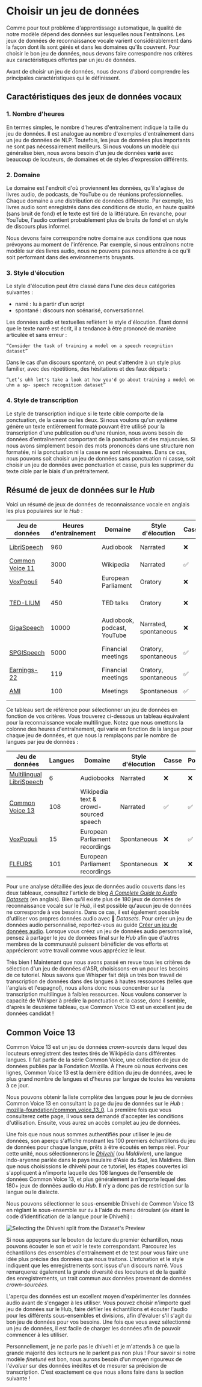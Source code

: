 # Choisir un jeu de données

Comme pour tout problème d'apprentissage automatique, la qualité de notre modèle dépend des données sur lesquelles nous l'entraînons. Les jeux de données de reconnaissance vocale varient considérablement dans la façon dont ils sont gérés et dans les domaines qu'ils couvrent. Pour choisir le bon jeu de données, nous devons faire correspondre nos critères aux caractéristiques offertes par un jeu de données.

Avant de choisir un jeu de données, nous devons d'abord comprendre les principales caractéristiques qui le définissent.

## Caractéristiques des jeux de données vocaux

### 1. Nombre d'heures

En termes simples, le nombre d'heures d'entraînement indique la taille du jeu de données. Il est analogue au nombre d'exemples d'entraînement dans un jeu de données de NLP. Toutefois, les jeux de données plus importants ne sont pas nécessairement meilleurs. Si nous voulons un modèle qui généralise bien, nous avons besoin d'un jeu de données **varié** avec beaucoup de locuteurs, de domaines et de styles d'expression différents.

### 2. Domaine

Le domaine est l'endroit d'où proviennent les données, qu'il s'agisse de livres audio, de podcasts, de YouTube ou de réunions professionnelles.
Chaque domaine a une distribution de données différente. Par exemple, les livres audio sont enregistrés dans des conditions de studio, en haute qualité (sans bruit de fond) et le texte est tiré de la littérature. En revanche, pour YouTube, l'audio contient probablement plus de bruits de fond et un style de discours plus informel.

Nous devons faire correspondre notre domaine aux conditions que nous prévoyons au moment de l'inférence. Par exemple, si nous entraînons notre modèle sur des livres audio, nous ne pouvons pas nous attendre à ce qu'il soit performant dans des environnements bruyants.

### 3. Style d'élocution

Le style d'élocution peut être classé dans l'une des deux catégories suivantes :

* narré : lu à partir d'un script
* spontané : discours non scénarisé, conversationnel.

Les données audio et textuelles reflètent le style d'élocution. Étant donné que le texte narré est écrit, il a tendance à être prononcé de manière articulée et sans erreur :

```
“Consider the task of training a model on a speech recognition dataset”
```

Dans le cas d'un discours spontané, on peut s'attendre à un style plus familier, avec des répétitions, des hésitations et des faux départs :

```
“Let’s uhh let's take a look at how you'd go about training a model on uhm a sp- speech recognition dataset”
```

### 4. Style de transcription

Le style de transcription indique si le texte cible comporte de la ponctuation, de la casse ou les deux. Si nous voulons qu'un système génère un texte entièrement formaté pouvant être utilisé pour la transcription d'une publication ou d'une réunion, nous avons besoin de données d'entraînement comportant de la ponctuation et des majuscules. Si nous avons simplement besoin des mots prononcés dans une structure non formatée, ni la ponctuation ni la casse ne sont nécessaires.
Dans ce cas, nous pouvons soit choisir un jeu de données sans ponctuation ni casse, soit choisir un jeu de données avec ponctuation et casse, puis les supprimer du texte cible par le biais d'un prétraitement.

## Résumé de jeux de données sur le *Hub*

Voici un résumé de jeux de données de reconnaissance vocale en anglais les plus populaires sur le *Hub* :

| Jeu de données                                                                          | Heures d'entraînement | Domaine                      | Style d'élocution        | Casse | Ponctuation | Licence         | Usage recommandé                 |
|-----------------------------------------------------------------------------------------|-------------|-----------------------------|-----------------------|--------|-------------|-----------------|----------------------------------|
| [LibriSpeech](https://huggingface.co/datasets/librispeech_asr)                          | 960         | Audiobook                   | Narrated              | ❌      | ❌           | CC-BY-4.0       | Academic benchmarks              |
| [Common Voice 11](https://huggingface.co/datasets/mozilla-foundation/common_voice_11_0) | 3000        | Wikipedia                   | Narrated              | ✅      | ✅           | CC0-1.0         | Non-native speakers              |
| [VoxPopuli](https://huggingface.co/datasets/facebook/voxpopuli)                         | 540         | European Parliament         | Oratory               | ❌      | ✅           | CC0             | Non-native speakers              |
| [TED-LIUM](https://huggingface.co/datasets/LIUM/tedlium)                                | 450         | TED talks                   | Oratory               | ❌      | ❌           | CC-BY-NC-ND 3.0 | Technical topics                 |
| [GigaSpeech](https://huggingface.co/datasets/speechcolab/gigaspeech)                    | 10000       | Audiobook, podcast, YouTube | Narrated, spontaneous | ❌      | ✅           | apache-2.0      | Robustness over multiple domains |
| [SPGISpeech](https://huggingface.co/datasets/kensho/spgispeech)                         | 5000        | Financial meetings          | Oratory, spontaneous  | ✅      | ✅           | User Agreement  | Fully formatted transcriptions   |
| [Earnings-22](https://huggingface.co/datasets/revdotcom/earnings22)                     | 119         | Financial meetings          | Oratory, spontaneous  | ✅      | ✅           | CC-BY-SA-4.0    | Diversity of accents             |
| [AMI](https://huggingface.co/datasets/edinburghcstr/ami)                                | 100         | Meetings                    | Spontaneous           | ✅      | ✅           | CC-BY-4.0       | Noisy speech conditions          |

Ce tableau sert de référence pour sélectionner un jeu de données en fonction de vos critères. Vous trouverez ci-dessous un tableau équivalent pour la reconnaissance vocale multilingue. Notez que nous omettons la colonne des heures d'entraînement, qui varie en fonction de la langue pour chaque jeu de données, et que nous la remplaçons par le nombre de langues par jeu de données :

| Jeu de données                                                                                | Langues | Domaine                                | Style d'élocution | Casse | Ponctuation | Licence   | Usage recommandé        |
|-----------------------------------------------------------------------------------------------|-----------|---------------------------------------|----------------|--------|-------------|-----------|-------------------------|
| [Multilingual LibriSpeech](https://huggingface.co/datasets/facebook/multilingual_librispeech) | 6         | Audiobooks                            | Narrated       | ❌      | ❌           | CC-BY-4.0 | Academic benchmarks     |
| [Common Voice 13](https://huggingface.co/datasets/mozilla-foundation/common_voice_13_0)       | 108       | Wikipedia text & crowd-sourced speech | Narrated       | ✅      | ✅           | CC0-1.0   | Diverse speaker set     |
| [VoxPopuli](https://huggingface.co/datasets/facebook/voxpopuli)                               | 15        | European Parliament recordings        | Spontaneous    | ❌      | ✅           | CC0       | European languages      |
| [FLEURS](https://huggingface.co/datasets/google/fleurs)                                       | 101       | European Parliament recordings        | Spontaneous    | ❌      | ❌           | CC-BY-4.0 | Multilingual evaluation |

Pour une analyse détaillée des jeux de données audio couverts dans les deux tableaux, consultez l'article de blog [*A Complete Guide to Audio Datasets*](https://huggingface.co/blog/audio-datasets#a-tour-of-audio-datasets-on-the-hub) (en anglais).
Bien qu'il existe plus de 180 jeux de données de reconnaissance vocale sur le *Hub*, il est possible qu'aucun jeu de données ne corresponde à vos besoins. Dans ce cas, il est également possible d'utiliser vos propres données audio avec 🤗 *Datasets*. Pour créer un jeu de données audio personnalisé, reportez-vous au guide [Créer un jeu de données audio](https://huggingface.co/docs/datasets/audio_dataset). Lorsque vous créez un jeu de données audio personnalisé, pensez à partager le jeu de données final sur le *Hub* afin que d'autres membres de la communauté puissent bénéficier de vos efforts et apprécieront votre travail comme vous appréciez le leur.

Très bien ! Maintenant que nous avons passé en revue tous les critères de sélection d'un jeu de données d'ASR, choisissons-en un pour les besoins de ce tutoriel.
Nous savons que Whisper fait déjà un très bon travail de transcription de données dans des langues à hautes ressources (telles que l'anglais et l'espagnol), nous allons donc nous concentrer sur la transcription multilingue à faibles ressources. Nous voulons conserver la capacité de Whisper à prédire la ponctuation et la casse, donc il semble, d'après le deuxième tableau, que Common Voice 13 est un excellent jeu de données candidat !

## Common Voice 13

Common Voice 13 est un jeu de données *crown-sourcés* dans lequel des locuteurs enregistrent des textes tirés de Wikipédia dans différentes langues. Il fait partie de la série Common Voice, une collection de jeux de données publiés par la Fondation Mozilla. À l'heure où nous écrivons ces lignes, Common Voice 13 est la dernière édition du jeu de données, avec le plus grand nombre de langues et d'heures par langue de toutes les versions à ce jour.

Nous pouvons obtenir la liste complète des langues pour le jeu de données Common Voice 13 en consultant la page du jeu de données sur le *Hub* : [mozilla-foundation/common_voice_13_0](https://huggingface.co/datasets/mozilla-foundation/common_voice_13_0).
La première fois que vous consulterez cette page, il vous sera demandé d'accepter les conditions d'utilisation. Ensuite, vous aurez un accès complet au jeu de données.

Une fois que nous nous sommes authentifiés pour utiliser le jeu de données, son aperçu s'affiche montrant les 100 premiers échantillons du jeu de données pour chaque langue, prêts à être écoutés en temps réel. Pour cette unité, nous sélectionnerons le [_Dhivehi_](https://en.wikipedia.org/wiki/Maldivian_language) (ou _Maldivien_), une langue indo-aryenne parlée dans le pays insulaire d'Asie du Sud, les Maldives. Bien que nous choisissions le dhivehi pour ce tutoriel, les étapes couvertes ici s'appliquent à n'importe laquelle des 108 langues de l'ensemble de données Common Voice 13, et plus généralement à n'importe lequel des 180+ jeux de données audio du *Hub*. Il n'y a donc pas de restriction sur la langue ou le dialecte.

Nous pouvons sélectionner le sous-ensemble Dhivehi de Common Voice 13 en réglant le sous-ensemble sur `dv` à l'aide du menu déroulant (`dv` étant le code d'identification de la langue pour le Dhivehi) :

<div class="flex justify-center">
    <img src="https://huggingface.co/datasets/huggingface-course/audio-course-images/resolve/main/cv_13_dv_selection.png" alt="Selecting the Dhivehi split from the Dataset's Preview">
</div>

Si nous appuyons sur le bouton de lecture du premier échantillon, nous pouvons écouter le son et voir le texte correspondant. Parcourez les échantillons des ensembles d'entraînement et de test pour vous faire une idée plus précise des données que nous traitons.
L'intonation et le style indiquent que les enregistrements sont issus d'un discours narré. Vous remarquerez également la grande diversité des locuteurs et de la qualité des enregistrements, un trait commun aux données provenant de données *crown-sourcées*.

L'aperçu des données est un excellent moyen d'expérimenter les données audio avant de s'engager à les utiliser. Vous pouvez choisir n'importe quel jeu de données sur le Hub, faire défiler les échantillons et écouter l'audio pour les différents sous-ensembles et divisions, afin d'évaluer s'il s'agit du bon jeu de données pour vos besoins. Une fois que vous avez sélectionné un jeu de données, il est facile de charger les données afin de pouvoir commencer à les utiliser.

Personnellement, je ne parle pas le dhivehi et je m'attends à ce que la grande majorité des lecteurs ne le parlent pas non plus ! Pour savoir si notre modèle *finetuné* est bon, nous aurons besoin d'un moyen rigoureux de l'_évaluer_ sur des données inédites et de mesurer sa précision de transcription.
C'est exactement ce que nous allons faire dans la section suivante !
